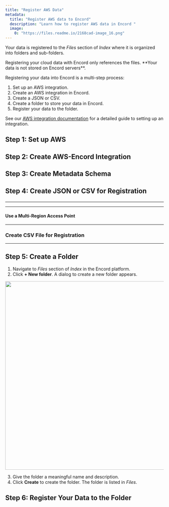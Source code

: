 ```yaml
---
title: "Register AWS Data"
metadata: 
  title: "Register AWS data to Encord"
  description: "Learn how to register AWS data in Encord "
  image: 
    0: "https://files.readme.io/2168cad-image_16.png"
---
```


Your data is registered to the _Files_ section of _Index_ where it is organized into folders and sub-folders. 

<Note>
Registering your cloud data with Encord only references the files. **Your data is not stored on Encord servers**.
</Note>

Registering your data into Encord is a multi-step process: 

1. Set up an AWS integration.  
2. Create an AWS integration in Encord. 
3. Create a JSON or CSV.
4. Create a folder to store your data in Encord.
5. Register your data to the folder.

<Tip>See our [AWS integration documentation](/platform-documentation/General/annotate-data-integrations/annotate-aws-integration) for a detailed guide to setting up an integration.</Tip>

## Step 1: Set up AWS


<Setup />

## Step 2: Create AWS-Encord Integration


<CreateIntegration />

## Step 3: Create Metadata Schema



<Metadataschema />

## Step 4: Create JSON or CSV for Registration


<CreateJSONorCSV />

### 


<CreateJSONIntro />

---


<CreateJSONAWS />

---

#### Use a Multi-Region Access Point


<CreateJSONAWSMultiRegionAP />


---

### Create CSV File for Registration


<CSVformat />

---

## Step 5: Create a Folder

1. Navigate to _Files_ section of _Index_ in the Encord platform.
2. Click **+ New folder**.
A dialog to create a new folder appears. 


<img src="https://storage.googleapis.com/docs-media.encord.com/static/img/storage-new-folder.png" width="600"/>


3. Give the folder a meaningful name and description. 
4. Click **Create** to create the folder. 
The folder is listed in _Files_. 

## Step 6:  Register Your Data to the Folder


<ImportCloudFilesToFolder />


